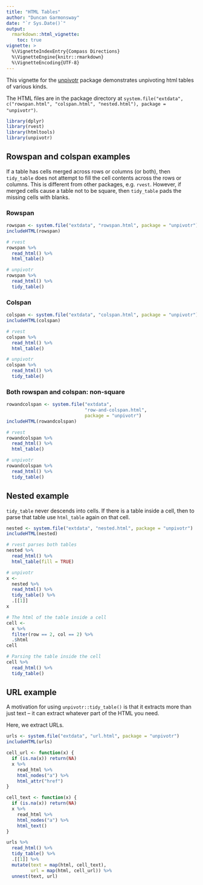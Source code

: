 ```yaml
---
title: "HTML Tables"
author: "Duncan Garmonsway"
date: "`r Sys.Date()`"
output:
  rmarkdown::html_vignette:
    toc: true
vignette: >
  %\VignetteIndexEntry{Compass Directions}
  %\VignetteEngine{knitr::rmarkdown}
  %\VignetteEncoding{UTF-8}
---
```


This vignette for the [unpivotr](https://github.com/nacnudus/unpivotr) package
demonstrates unpivoting html tables of various kinds.

The HTML files are in the package directory at `system.file("extdata",
c("rowspan.html", "colspan.html", "nested.html"), package = "unpivotr")`.

```r
library(dplyr)
library(rvest)
library(htmltools)
library(unpivotr)
```

## Rowspan and colspan examples

If a table has cells merged across rows or columns (or both), then `tidy_table`
does not attempt to fill the cell contents across the rows or columns.  This is
different from other packages, e.g. `rvest`.  However, if merged cells cause a
table not to be square, then `tidy_table` pads the missing cells with blanks.

### Rowspan

```r
rowspan <- system.file("extdata", "rowspan.html", package = "unpivotr")
includeHTML(rowspan)

# rvest
rowspan %>%
  read_html() %>%
  html_table()

# unpivotr
rowspan %>%
  read_html() %>%
  tidy_table()
```

### Colspan

```r
colspan <- system.file("extdata", "colspan.html", package = "unpivotr")
includeHTML(colspan)

# rvest
colspan %>%
  read_html() %>%
  html_table()

# unpivotr
colspan %>%
  read_html() %>%
  tidy_table()
```

### Both rowspan and colspan: non-square

```r
rowandcolspan <- system.file("extdata",
                             "row-and-colspan.html",
                             package = "unpivotr")
includeHTML(rowandcolspan)

# rvest
rowandcolspan %>%
  read_html() %>%
  html_table()

# unpivotr
rowandcolspan %>%
  read_html() %>%
  tidy_table()
```

## Nested example

`tidy_table` never descends into cells.  If there is a table inside a cell, then
to parse that table use `html_table` again on that cell.

```r
nested <- system.file("extdata", "nested.html", package = "unpivotr")
includeHTML(nested)

# rvest parses both tables
nested %>%
  read_html() %>%
  html_table(fill = TRUE)

# unpivotr
x <-
  nested %>%
  read_html() %>%
  tidy_table() %>%
  .[[1]]
x

# The html of the table inside a cell
cell <-
  x %>%
  filter(row == 2, col == 2) %>%
  .$html
cell

# Parsing the table inside the cell
cell %>%
  read_html() %>%
  tidy_table()
```

## URL example

A motivation for using `unpivotr::tidy_table()` is that it extracts more than
just text -- it can extract whatever part of the HTML you need.

Here, we extract URLs.

```r
urls <- system.file("extdata", "url.html", package = "unpivotr")
includeHTML(urls)

cell_url <- function(x) {
  if (is.na(x)) return(NA)
  x %>%
    read_html %>%
    html_nodes("a") %>%
    html_attr("href")
}

cell_text <- function(x) {
  if (is.na(x)) return(NA)
  x %>%
    read_html %>%
    html_nodes("a") %>%
    html_text()
}

urls %>%
  read_html() %>%
  tidy_table() %>%
  .[[1]] %>%
  mutate(text = map(html, cell_text),
         url = map(html, cell_url)) %>%
  unnest(text, url)
```
